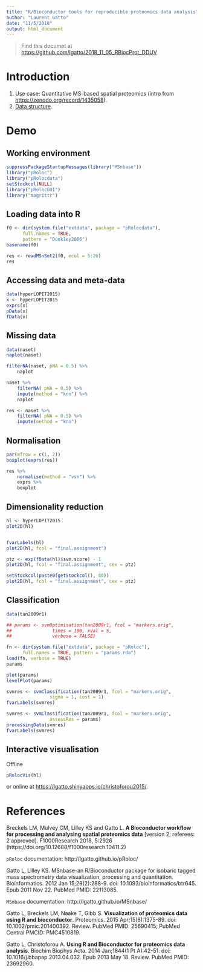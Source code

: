 ```yaml
---
title: "R/Bioconductor tools for reproducible proteomics data analysis"
author: "Laurent Gatto"
date: "11/5/2018"
output: html_document
---
```


> Find this documet at [https://github.com/lgatto/2018_11_05_RBiocProt_DDUV](https://github.com/lgatto/2018_11_05_RBiocProt_DDUV)

# Introduction

1. Use case: Quantitative MS-based spatial proteomics (intro from
   [https://zenodo.org/record/1435058](https://zenodo.org/record/1435058)).
2. [Data structure](http://lgatto.github.io/pRoloc/articles/Figures/msnset.png).


# Demo

## Working environment

```r
suppressPackageStartupMessages(library("MSnbase"))
library("pRoloc")
library("pRolocdata")
setStockcol(NULL)
library("pRolocGUI")
library("magrittr")
```

## Loading data into R

```r
f0 <- dir(system.file("extdata", package = "pRolocdata"),
	  full.names = TRUE,
	  pattern = "Dunkley2006")
basename(f0)

res <- readMSnSet2(f0, ecol = 5:20)
res
```

## Accessing data and meta-data


```r
data(hyperLOPIT2015)
x <- hyperLOPIT2015
exprs(x)
pData(x)
fData(x)
```

## Missing data

```r
data(naset)
naplot(naset)

filterNA(naset, pNA = 0.5) %>%
    naplot

naset %>%
    filterNA( pNA = 0.5) %>%
    impute(method = "knn") %>%
    naplot

res <- naset %>%
    filterNA( pNA = 0.5) %>%
    impute(method = "knn")
```

## Normalisation

```r
par(mfrow = c(1, 2))
boxplot(exprs(res))

res %>%
    normalise(method = "vsn") %>%
    exprs %>%
    boxplot
```

## Dimensionality reduction

```r
hl <- hyperLOPIT2015
plot2D(hl)


fvarLabels(hl)
plot2D(hl, fcol = "final.assignment")

ptz <- exp(fData(hl)$svm.score) - 1
plot2D(hl, fcol = "final.assignment", cex = ptz)

setStockcol(paste0(getStockcol(), 80))
plot2D(hl, fcol = "final.assignment", cex = ptz)
```

## Classification

```r
data(tan2009r1)

## params <- svmOptimisation(tan2009r1, fcol = "markers.orig",
##               times = 100, xval = 5,
##               verbose = FALSE)

fn <- dir(system.file("extdata", package = "pRoloc"),
      full.names = TRUE, pattern = "params.rda")
load(fn, verbose = TRUE)
params

plot(params)
levelPlot(params)

svmres <- svmClassification(tan2009r1, fcol = "markers.orig",
			    sigma = 1, cost = 1)
fvarLabels(svmres)

svmres <- svmClassification(tan2009r1, fcol = "markers.orig",
			    assessRes = params)
processingData(svmres)
fvarLabels(svmres)
```

## Interactive visualisation


Offline

```r
pRolocVis(hl)
```

or online at [https://lgatto.shinyapps.io/christoforou2015/](https://lgatto.shinyapps.io/christoforou2015/).

# References

Breckels LM, Mulvey CM, Lilley KS and Gatto L. **A Bioconductor
workflow for processing and analysing spatial proteomics data**
[version 2; referees: 2 approved]. F1000Research 2018, 5:2926
(https://doi.org/10.12688/f1000research.10411.2)

`pRoloc` documentation: http://lgatto.github.io/pRoloc/

Gatto L, Lilley KS. MSnbase-an R/Bioconductor package for isobaric
tagged mass spectrometry data visualization, processing and
quantitation. Bioinformatics.  2012 Jan 15;28(2):288-9. doi:
10.1093/bioinformatics/btr645. Epub 2011 Nov 22.  PubMed PMID:
22113085.

`MSnbase` documentation: http://lgatto.github.io/MSnbase/

Gatto L, Breckels LM, Naake T, Gibb S. **Visualization of proteomics
data using R and bioconductor**. Proteomics. 2015
Apr;15(8):1375-89. doi: 10.1002/pmic.201400392. Review. PubMed PMID:
25690415; PubMed Central PMCID: PMC4510819.

Gatto L, Christoforou A. **Using R and Bioconductor for proteomics
data analysis**. Biochim Biophys Acta. 2014 Jan;1844(1 Pt
A):42-51. doi: 10.1016/j.bbapap.2013.04.032. Epub 2013
May 18. Review. PubMed PMID: 23692960.
